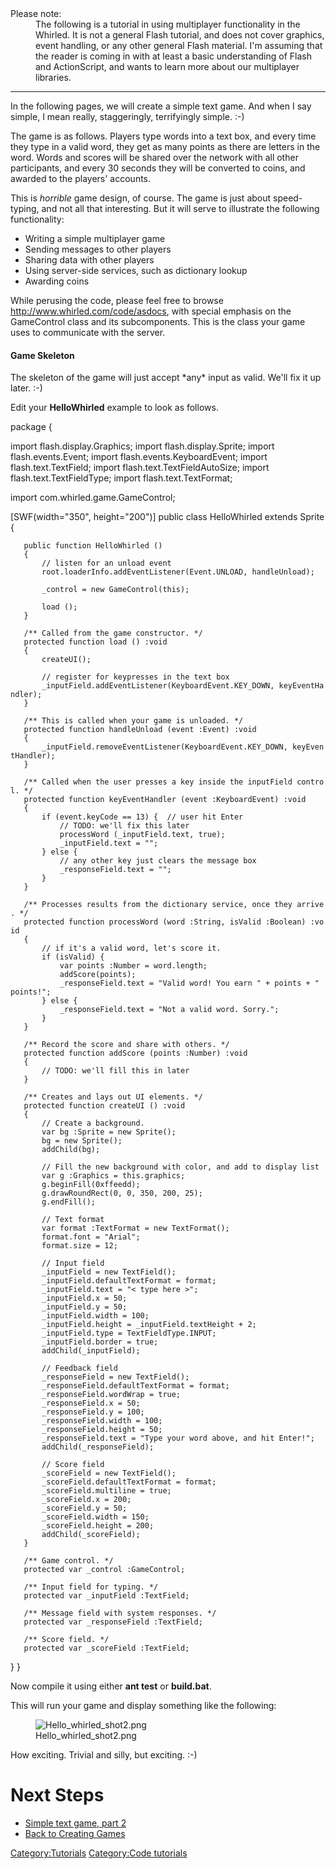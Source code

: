 {{Infobox tutorial
|type=ActionScript
|difficulty=Medium
|description=Create a simple mulitplayer game.
|requirements=[[Image:Icon-Programming.png|20px]] [[ActionScript 3.0]], Whirled SDK
|other=
}}


;Please note: 
:The following is a tutorial in using multiplayer functionality in the Whirled. It is not a general Flash tutorial, and does not cover graphics, event handling, or any other general Flash material. I'm assuming that the reader is coming in with at least a basic understanding of Flash and ActionScript, and wants to learn more about our multiplayer libraries.

----

In the following pages, we will create a simple text game. And when I say simple, I mean really, staggeringly, terrifyingly simple. :-)

The game is as follows. Players type words into a text box, and every time they type in a valid word, they get as many points as there are letters in the word. Words and scores will be shared over the network with all other participants, and every 30 seconds they will be converted to coins, and awarded to the players' accounts.

This is ''horrible'' game design, of course. The game is just about speed-typing, and not all that interesting. But it will serve to illustrate the following functionality:
* Writing a simple multiplayer game
* Sending messages to other players
* Sharing data with other players
* Using server-side services, such as dictionary lookup
* Awarding coins

While perusing the code, please feel free to browse http://www.whirled.com/code/asdocs, with special emphasis on the GameControl class and its subcomponents. This is the class your game uses to communicate with the server.

==== Game Skeleton ====

The skeleton of the game will just accept *any* input as valid. We'll fix it up later. :-)

Edit your '''HelloWhirled''' example to look as follows.

<actionscript>
package {

import flash.display.Graphics;
import flash.display.Sprite;
import flash.events.Event;
import flash.events.KeyboardEvent;
import flash.text.TextField;
import flash.text.TextFieldAutoSize;
import flash.text.TextFieldType;
import flash.text.TextFormat;

import com.whirled.game.GameControl;

[SWF(width="350", height="200")]
public class HelloWhirled extends Sprite
{
    public function HelloWhirled ()
    {
        // listen for an unload event
        root.loaderInfo.addEventListener(Event.UNLOAD, handleUnload);

        _control = new GameControl(this);

        load ();
    }

    /** Called from the game constructor. */
    protected function load () :void
    {
        createUI();

        // register for keypresses in the text box
        _inputField.addEventListener(KeyboardEvent.KEY_DOWN, keyEventHandler);
    }

    /** This is called when your game is unloaded. */
    protected function handleUnload (event :Event) :void
    {
        _inputField.removeEventListener(KeyboardEvent.KEY_DOWN, keyEventHandler);
    }

    /** Called when the user presses a key inside the inputField control. */
    protected function keyEventHandler (event :KeyboardEvent) :void
    {
        if (event.keyCode == 13) {  // user hit Enter
            // TODO: we'll fix this later
            processWord (_inputField.text, true);
            _inputField.text = "";
        } else {
            // any other key just clears the message box
            _responseField.text = "";
        }
    }
        
    /** Processes results from the dictionary service, once they arrive. */
    protected function processWord (word :String, isValid :Boolean) :void
    {
        // if it's a valid word, let's score it.
        if (isValid) {
            var points :Number = word.length;
            addScore(points);
            _responseField.text = "Valid word! You earn " + points + " points!";
        } else {
            _responseField.text = "Not a valid word. Sorry.";
        }
    }

    /** Record the score and share with others. */
    protected function addScore (points :Number) :void
    {
        // TODO: we'll fill this in later
    }

    /** Creates and lays out UI elements. */
    protected function createUI () :void
    {
        // Create a background.
        var bg :Sprite = new Sprite();
        bg = new Sprite();
        addChild(bg);

        // Fill the new background with color, and add to display list
        var g :Graphics = this.graphics;
        g.beginFill(0xffeedd);
        g.drawRoundRect(0, 0, 350, 200, 25);
        g.endFill();

        // Text format
        var format :TextFormat = new TextFormat();
        format.font = "Arial";
        format.size = 12;
        
        // Input field
        _inputField = new TextField();
        _inputField.defaultTextFormat = format;
        _inputField.text = "< type here >";
        _inputField.x = 50;
        _inputField.y = 50;
        _inputField.width = 100;
        _inputField.height = _inputField.textHeight + 2;
        _inputField.type = TextFieldType.INPUT;
        _inputField.border = true;
        addChild(_inputField);

        // Feedback field
        _responseField = new TextField();
        _responseField.defaultTextFormat = format;
        _responseField.wordWrap = true;
        _responseField.x = 50;
        _responseField.y = 100;
        _responseField.width = 100;
        _responseField.height = 50;
        _responseField.text = "Type your word above, and hit Enter!";
        addChild(_responseField);

        // Score field
        _scoreField = new TextField();
        _scoreField.defaultTextFormat = format;
        _scoreField.multiline = true;
        _scoreField.x = 200;
        _scoreField.y = 50;
        _scoreField.width = 150;
        _scoreField.height = 200;
        addChild(_scoreField);
    }

    /** Game control. */
    protected var _control :GameControl;

    /** Input field for typing. */
    protected var _inputField :TextField;

    /** Message field with system responses. */
    protected var _responseField :TextField;

    /** Score field. */
    protected var _scoreField :TextField;
}
}
</actionscript>

Now compile it using either '''ant test''' or '''build.bat'''.

This will run your game and display something like the following:

[[Image:Hello_whirled_shot2.png]]

How exciting. Trivial and silly, but exciting. :-)

= Next Steps =

* [[Simple text game, part 2]]
* [[Create games|Back to Creating Games]]

[[Category:Tutorials]][[Category:Code tutorials]]